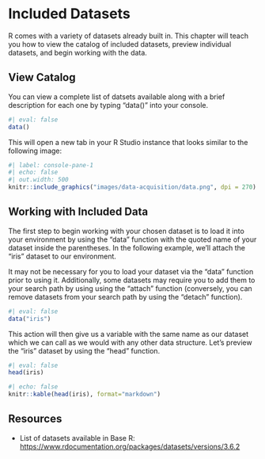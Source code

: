 # Included Datasets

R comes with a variety of datasets already built in. This chapter will teach you how to view the catalog of included datasets, preview individual datasets, and begin working with the data.

## View Catalog

You can view a complete list of datsets available along with a brief description for each one by typing "data()" into your console.

```r
#| eval: false
data()
```

This will open a new tab in your R Studio instance that looks similar to the following image:

```r
#| label: console-pane-1
#| echo: false
#| out.width: 500
knitr::include_graphics("images/data-acquisition/data.png", dpi = 270)
```

## Working with Included Data
The first step to begin working with your chosen dataset is to load it into your environment by using the "data" function with the quoted name of your dataset inside the parentheses. In the following example, we'll attach the "iris" dataset to our environment.

::: callout-note
It may not be necessary for you to load your dataset via the "data" function prior to using it. Additionally, some datasets may require you to add them to your search path by using using the "attach" function (conversely, you can remove datasets from your search path by using the "detach" function).
:::

```r
#| eval: false
data("iris")
```

This action will then give us a variable with the same name as our dataset which we can call as we would with any other data structure. Let's preview the "iris" dataset by using the "head" function.
```r
#| eval: false
head(iris)
```

```r
#| echo: false
knitr::kable(head(iris), format="markdown")
```

## Resources

- List of datasets available in Base R: <https://www.rdocumentation.org/packages/datasets/versions/3.6.2>